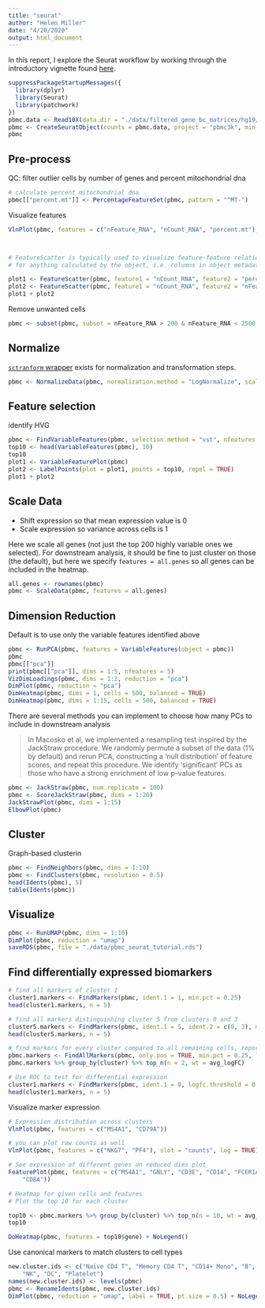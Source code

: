 ```yaml
---
title: "seurat"
author: "Helen Miller"
date: "4/20/2020"
output: html_document
---
```


In this report, I explore the Seurat workflow by working through the introductory vignette found [here](https://satijalab.org/seurat/v3.1/pbmc3k_tutorial.html). 

```r
suppressPackageStartupMessages({
  library(dplyr)
  library(Seurat)
  library(patchwork) 
})
pbmc.data <- Read10X(data.dir = "./data/filtered_gene_bc_matrices/hg19/")
pbmc <- CreateSeuratObject(counts = pbmc.data, project = "pbmc3k", min.cells = 3, min.features = 200)
pbmc
```

## Pre-process

QC: filter outlier cells by number of genes and percent mitochondrial dna

```r
# calculate percent mitochondrial dna
pbmc[["percent.mt"]] <- PercentageFeatureSet(pbmc, pattern = "^MT-")
```

Visualize features

```r
VlnPlot(pbmc, features = c("nFeature_RNA", "nCount_RNA", "percent.mt"), ncol = 3)



# FeatureScatter is typically used to visualize feature-feature relationships, but can be used
# for anything calculated by the object, i.e. columns in object metadata, PC scores etc.

plot1 <- FeatureScatter(pbmc, feature1 = "nCount_RNA", feature2 = "percent.mt")
plot2 <- FeatureScatter(pbmc, feature1 = "nCount_RNA", feature2 = "nFeature_RNA")
plot1 + plot2
```

Remove unwanted cells

```r
pbmc <- subset(pbmc, subset = nFeature_RNA > 200 & nFeature_RNA < 2500 & percent.mt < 5)
```

## Normalize

[`sctranform` wrapper](https://satijalab.org/seurat/v3.0/sctransform_vignette.html) exists for normalization and transformation steps.

```r
pbmc <- NormalizeData(pbmc, normalization.method = "LogNormalize", scale.factor = 10000)
```

## Feature selection
identify HVG

```r
pbmc <- FindVariableFeatures(pbmc, selection.method = "vst", nfeatures = 2000)
top10 <- head(VariableFeatures(pbmc), 10)
top10
plot1 <- VariableFeaturePlot(pbmc)
plot2 <- LabelPoints(plot = plot1, points = top10, repel = TRUE)
plot1 + plot2
```

## Scale Data
* Shift expression so that mean expression value is 0
* Scale expression so variance across cells is 1

Here we scale all genes (not just the top 200 highly variable ones we selected). For downstream analysis, it should be fine to just cluster on those (the default), but here we specify `features = all.genes` so all genes can be included in the heatmap. 

```r
all.genes <- rownames(pbmc)
pbmc <- ScaleData(pbmc, features = all.genes)

```

## Dimension Reduction

Default is to use only the variable features identified above

```r
pbmc <- RunPCA(pbmc, features = VariableFeatures(object = pbmc))
pbmc
pbmc[["pca"]]
print(pbmc[["pca"]], dims = 1:5, nfeatures = 5)
VizDimLoadings(pbmc, dims = 1:2, reduction = "pca")
DimPlot(pbmc, reduction = "pca")
DimHeatmap(pbmc, dims = 1, cells = 500, balanced = TRUE)
DimHeatmap(pbmc, dims = 1:15, cells = 500, balanced = TRUE)
```

There are several methods you can implement to choose how many PCs to include in downstream analysis

> In Macosko et al, we implemented a resampling test inspired by the JackStraw procedure. We randomly permute a subset of the data (1% by default) and rerun PCA, constructing a ‘null distribution’ of feature scores, and repeat this procedure. We identify ‘significant’ PCs as those who have a strong enrichment of low p-value features.

```r
pbmc <- JackStraw(pbmc, num.replicate = 100)
pbmc <- ScoreJackStraw(pbmc, dims = 1:20)
JackStrawPlot(pbmc, dims = 1:15)
ElbowPlot(pbmc)
```

## Cluster

Graph-based clusterin

```r
pbmc <- FindNeighbors(pbmc, dims = 1:10)
pbmc <- FindClusters(pbmc, resolution = 0.5)
head(Idents(pbmc), 5)
table(Idents(pbmc))
```

## Visualize

```r
pbmc <- RunUMAP(pbmc, dims = 1:10)
DimPlot(pbmc, reduction = "umap")
saveRDS(pbmc, file = "./data/pbmc_seurat_tutorial.rds")
```


## Find differentially expressed biomarkers

```r
# find all markers of cluster 1
cluster1.markers <- FindMarkers(pbmc, ident.1 = 1, min.pct = 0.25)
head(cluster1.markers, n = 5)

# find all markers distinguishing cluster 5 from clusters 0 and 3
cluster5.markers <- FindMarkers(pbmc, ident.1 = 5, ident.2 = c(0, 3), min.pct = 0.25)
head(cluster5.markers, n = 5)

# find markers for every cluster compared to all remaining cells, report only the positive ones
pbmc.markers <- FindAllMarkers(pbmc, only.pos = TRUE, min.pct = 0.25, logfc.threshold = 0.25)
pbmc.markers %>% group_by(cluster) %>% top_n(n = 2, wt = avg_logFC)

# Use ROC to test for differential expression
cluster1.markers <- FindMarkers(pbmc, ident.1 = 0, logfc.threshold = 0.25, test.use = "roc", only.pos = TRUE)
head(cluster1.markers, n = 5)
```


Visualize marker expression

```r
# Expression distribution across clusters
VlnPlot(pbmc, features = c("MS4A1", "CD79A"))

# you can plot raw counts as well
VlnPlot(pbmc, features = c("NKG7", "PF4"), slot = "counts", log = TRUE)

# See expression of different genes on reduced dims plot
FeaturePlot(pbmc, features = c("MS4A1", "GNLY", "CD3E", "CD14", "FCER1A", "FCGR3A", "LYZ", "PPBP", 
    "CD8A"))

# Heatmap for given cells and features
# Plot the top 10 for each cluster

top10 <- pbmc.markers %>% group_by(cluster) %>% top_n(n = 10, wt = avg_logFC)
top10

DoHeatmap(pbmc, features = top10$gene) + NoLegend()
```

Use canonical markers to match clusters to cell types

```r
new.cluster.ids <- c("Naive CD4 T", "Memory CD4 T", "CD14+ Mono", "B", "CD8 T", "FCGR3A+ Mono", 
    "NK", "DC", "Platelet")
names(new.cluster.ids) <- levels(pbmc)
pbmc <- RenameIdents(pbmc, new.cluster.ids)
DimPlot(pbmc, reduction = "umap", label = TRUE, pt.size = 0.5) + NoLegend()

```



